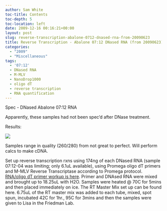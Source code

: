 ```yaml
---
author: Sam White
toc-title: Contents
toc-depth: 5
toc-location: left
date: 2009-12-16 00:16:21+00:00
layout: post
slug: reverse-transcription-abalone-0712-dnased-rna-from-20090623
title: Reverse Transcription - Abalone 07:12 DNased RNA (from 20090623)
categories:
  - "2009"
  - "Miscellaneous"
tags:
  - '07:12'
  - DNased RNA
  - M-MLV
  - NanoDrop1000
  - oligo dT
  - reverse transcription
  - RNA quantification
---
```


Spec - DNased Abalone 07:12 RNA

Apparently, these samples had not been spec'd after DNase treatment.

Results:

![](https://eagle.fish.washington.edu/Arabidopsis/RNA%20Spec%20Readings/20091215%20DNased%20RNA%20SJW.jpg)

Samples range in quality (260/280) from not great to perfect. Will perform calcs to make cDNA.



Set up reverse transcription rxns using 174ng of each DNased RNA (sample 07:12-04 was limiting; only 6.1uL available), using Promega oligo dT primers and M-MLV Reverse Transcriptase according to Promega protocol. [RNA/oligo dT primer workup is here](mailto:Primer%20and%20DNAsed%20RNA%20were%20mixed%20and%20brought%20up%20to%2018.25uL%20with%20H2O.%20Samples%20were%20heated%20@%2070C%20for%205mins%20and%20then%20placed%20immediately%20on%20ice.). Primer and DNAsed RNA were mixed and brought up to 18.25uL with H2O. Samples were heated @ 70C for 5mins and then placed immediately on ice. The RT Master Mix set up can be found here. 6.75uL of the RT master mix was added to each tube, mixed, spot spun, incubated 42C for 1hr., 95C for 3mins and then the samples were given to Lisa in the Friedman Lab.
